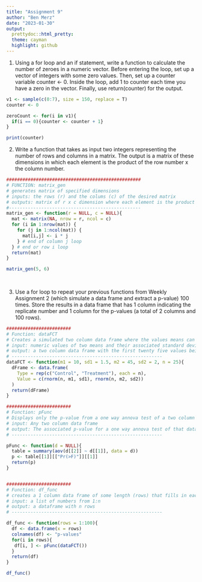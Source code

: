 ```yaml
---
title: "Assignment 9"
author: "Ben Merz"
date: "2023-01-30"
output:
  prettydoc::html_pretty:
  theme: cayman
  highlight: github
---
```

1. Using a for loop and an if statement, write a function to calculate the number of zeroes in a numeric vector. Before entering the loop, set up a vector of integers with some zero values. Then, set up a counter variable counter <- 0. Inside the loop, add 1 to counter each time you have a zero in the vector. Finally, use return(counter) for the output.

```r

v1 <- sample(c(0:7), size = 150, replace = T)
counter <- 0

zeroCount <- for(i in v1){
  if(i == 0){counter <- counter + 1}
}

print(counter)


```

2. Write a function that takes as input two integers representing the number of rows and columns in a matrix. The output is a matrix of these dimensions in which each element is the product of the row number x the column number.

```r

##################################################
# FUNCTION: matrix_gen
# generates matrix of specified dimensions 
# inputs: the rows (r) and the colums (c) of the desired matrix
# outputs: matrix of r x c dimension where each element is the product of the row number x the column number
#------------------------------------------------- 
matrix_gen <- function(r = NULL, c = NULL){
  mat <- matrix(NA, nrow = r, ncol = c)
  for (i in 1:nrow(mat)) {
    for (j in 1:ncol(mat)) {
      mat[i,j] <- i * j
    } # end of column j loop
  } # end or row i loop
  return(mat)
}

matrix_gen(5, 6)
  
  

```

3. Use a for loop to repeat your previous functions from Weekly Assignment 2 (which simulate a data frame and extract a p-value) 100 times. Store the results in a data frame that has 1 column indicating the replicate number and 1 column for the p-values (a total of 2 columns and 100 rows).

```r
########################
# Function: dataFCT
# Creates a simulated two column data frame where the values means can be chosen
# input: numeric values of two means and their associated standard deviations
# output: a two column data frame with the first twenty five values being Control and the second twenty five being of treatment
# --------------------------------------------------------
dataFCT <- function(m1 = 10, sd1 = 1.5, m2 = 45, sd2 = 2, n = 25){
  dFrame <- data.frame(
    Type = rep(c("Control", "Treatment"), each = n),
    Value = c(rnorm(n, m1, sd1), rnorm(n, m2, sd2))
  )
  return(dFrame)
}

########################
# Function: pFunc 
# Displays only the p-value from a one way annova test of a two column data frame
# input: Any two column data frame
# output: The associated p-value for a one way annova test of that data frame.
# --------------------------------------------------------

pFunc <- function(d = NULL){
  table = summary(aov(d[[2]] ~ d[[1]], data = d))
  p <- table[[1]][["Pr(>F)"]][[1]]
  return(p)
}


########################
# Function: df_func 
# creates a 1 column data frame of some length (rows) that fills in each value with a random p-value from the pFunc and dataFCT functions
# input: a list of numbers from 1:n
# output: a dataframe with n rows
# --------------------------------------------------------

df_func <- function(rows = 1:100){
  df <- data.frame(x = rows)
  colnames(df) <- "p-values"
  for(i in rows){
   df[i, ] <- pFunc(dataFCT())
  }
  return(df)
}

df_func()
```



